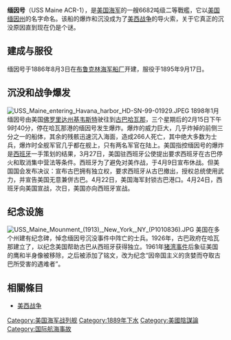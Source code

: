 {{unreferenced|time=2013-12-24}} 
{{noteTA
|G1=Military
|G2=Shipname
|G3=地名
|1=zh-hans:哈瓦那;zh-tw:哈瓦那;zh-hk:夏灣拿;zh-cn:哈瓦那;
}}
'''缅因号'''（USS Maine ACR-1），是[[美国海军|美国海军]]的一艘6682吨级二等戰艦，它以[[美国|美国]][[缅因州|缅因州]]的名字命名。该船的爆炸和沉没成为了[[美西战争|美西战争]]的导火索，关于它真正的沉没原因直到现在仍是个谜。

== 建成与服役 ==
缅因号于1886年8月3日在[[布魯克林海軍造船廠|布鲁克林海军船厂]]开建，服役于1895年9月17日。

== 沉没和战争爆发 ==
[[Image:USS_Maine_entering_Havana_harbor_HD-SN-99-01929.JPEG|right]]
1898年1月缅因号由美国[[佛罗里达州|佛罗里达州]][[基韋斯特_(佛羅里達州)|基韦斯特]]驶往到[[古巴|古巴]][[哈瓦那|哈瓦那]]，三个星期后的2月15日下午9时40分，停在哈瓦那港的缅因号发生爆炸。爆炸的威力巨大，几乎炸掉的前侧三分之一的船体，其余的残骸迅速沉入海面，造成266人死亡，其中绝大多数为士兵，爆炸时全舰军官几乎都在舰上，只有两名军官在陆上。美国指控缅因号的爆炸是[[西班牙|西班牙]]一手策划的结果，3月27日，美国驻西班牙公使提出要求西班牙在古巴停火和取消集中营法等条件。西班牙为了避免对美作战，于4月9日宣布休战。但美国国会发布决议：宣布古巴拥有独立权，要求西班牙从古巴撤出，授权总统使用武力，并宣告美国无意兼併古巴。4月22日，美国海军封锁古巴港口。4月24日，西班牙向美国宣战，次日，美国亦向西班牙宣战。

== 纪念设施 ==
[[Image:USS_Maine_Mounment_(1913),_New_York,_NY_(P1010836).JPG|thumb]]
美国在多个州建有纪念碑，悼念缅因号沉没事件中阵亡的士兵。1926年，古巴政府在哈瓦那建立了{{tsl|en|Monument to the Victims of the USS Maine (Havana)|缅因号战舰遇难者纪念碑|缅因号战舰遇难者纪念碑}}，以纪念美国帮助古巴从西班牙获得独立。1961年[[猪湾事件|猪湾事件]]后象征美国的鹰和半身像被移除，之后被添加了铭文，改为纪念“因帝国主义的贪婪而夺取古巴所受害的遇难者”。

==相關條目==
*[[美西战争|美西战争]]

{{美國海軍裝甲巡洋艦、防護巡洋艦、無防護巡洋艦及偵察巡洋艦}}{{美國戰艦}}{{Authority control}}
{{DEFAULTSORT:Maine}}
[[Category:美国海军战列舰|Category:美国海军战列舰]]
[[Category:1889年下水|Category:1889年下水]]
[[Category:美國陰謀論|Category:美國陰謀論]]
[[Category:国际航海事故|Category:国际航海事故]]